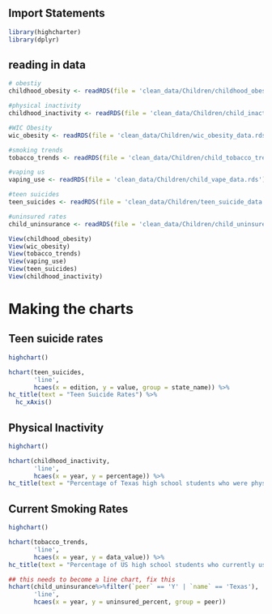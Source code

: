 ## Import Statements

```r
library(highcharter)
library(dplyr)
```

## reading in data
```r
# obestiy
childhood_obesity <- readRDS(file = 'clean_data/Children/childhood_obesity_data.rds')

#physical inactivity
childhood_inactivity <- readRDS(file = 'clean_data/Children/child_inactivity_data.rds')

#WIC Obesity
wic_obesity <- readRDS(file = 'clean_data/Children/wic_obesity_data.rds')

#smoking trends
tobacco_trends <- readRDS(file = 'clean_data/Children/child_tobacco_trend.rds')

#vaping us
vaping_use <- readRDS(file = 'clean_data/Children/child_vape_data.rds')

#teen suicides
teen_suicides <- readRDS(file = 'clean_data/Children/teen_suicide_data.rds')

#uninsured rates
child_uninsurance <- readRDS(file = 'clean_data/Children/child_uninsured_data.rds')
```

```r
View(childhood_obesity)
View(wic_obesity)
View(tobacco_trends)
View(vaping_use)
View(teen_suicides)
View(childhood_inactivity)
```


# Making the charts 

## Teen suicide rates
```r
highchart() 

hchart(teen_suicides, 
       'line', 
       hcaes(x = edition, y = value, group = state_name)) %>%
hc_title(text = "Teen Suicide Rates") %>%
  hc_xAxis()
```

## Physical Inactivity
```r
highchart() 

hchart(childhood_inactivity, 
       'line', 
       hcaes(x = year, y = percentage)) %>%
hc_title(text = "Percentage of Texas high school students who were physically active for a total of 60 minutes per day on all seven days of the past seven days")

```

## Current Smoking Rates
```r
highchart() 

hchart(tobacco_trends, 
       'line', 
       hcaes(x = year, y = data_value)) %>%
hc_title(text = "Percentage of US high school students who currently use tobacco")

```

```r

## this needs to become a line chart, fix this
hchart(child_uninsurance%>%filter(`peer` == 'Y' | `name` == 'Texas'),
       'line',
       hcaes(x = year, y = uninsured_percent, group = peer))
       
```

```r

```

